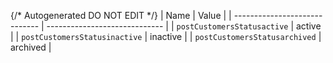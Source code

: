 {/* Autogenerated DO NOT EDIT  */}
| Name                          | Value                         |
| ----------------------------- | ----------------------------- |
| `postCustomersStatusactive`   | active                        |
| `postCustomersStatusinactive` | inactive                      |
| `postCustomersStatusarchived` | archived                      |